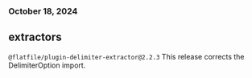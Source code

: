 ### October 18, 2024
## extractors

`@flatfile/plugin-delimiter-extractor@2.2.3`
This release corrects the DelimiterOption import.
